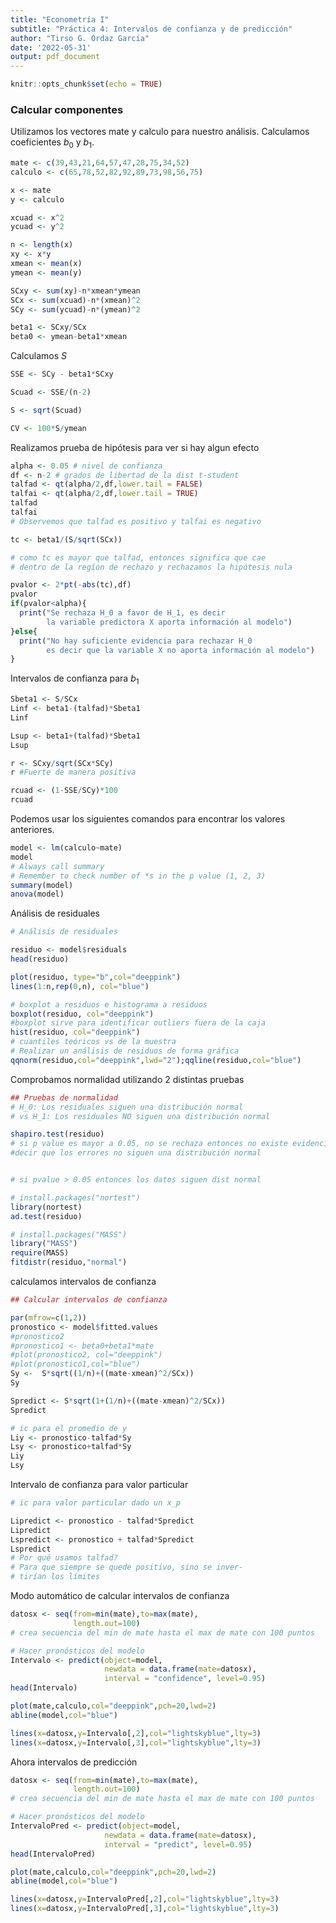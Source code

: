 ```yaml
---
title: "Econometría I"
subtitle: "Práctica 4: Intervalos de confianza y de predicción"
author: "Tirso G. Ordaz García"
date: '2022-05-31'
output: pdf_document
---
```


```r
knitr::opts_chunk$set(echo = TRUE)
```

### Calcular componentes

Utilizamos los vectores mate y calculo para nuestro análisis. Calculamos coeficientes $b_0$ y $b_1$.

```r
mate <- c(39,43,21,64,57,47,28,75,34,52)
calculo <- c(65,78,52,82,92,89,73,98,56,75)

x <- mate
y <- calculo

xcuad <- x^2
ycuad <- y^2

n <- length(x)
xy <- x*y
xmean <- mean(x)
ymean <- mean(y)

SCxy <- sum(xy)-n*xmean*ymean
SCx <- sum(xcuad)-n*(xmean)^2
SCy <- sum(ycuad)-n*(ymean)^2

beta1 <- SCxy/SCx
beta0 <- ymean-beta1*xmean

```

Calculamos $S$

```r
SSE <- SCy - beta1*SCxy

Scuad <- SSE/(n-2)

S <- sqrt(Scuad)

CV <- 100*S/ymean
```

Realizamos prueba de hipótesis para ver si hay algun efecto


```r
alpha <- 0.05 # nivel de confianza
df <- n-2 # grados de libertad de la dist t-student
talfad <- qt(alpha/2,df,lower.tail = FALSE)
talfai <- qt(alpha/2,df,lower.tail = TRUE)
talfad
talfai
# Observemos que talfad es positivo y talfai es negativo

tc <- beta1/(S/sqrt(SCx))

# como tc es mayor que talfad, entonces significa que cae
# dentro de la regíon de rechazo y rechazamos la hipótesis nula

pvalor <- 2*pt(-abs(tc),df)
pvalor
if(pvalor<alpha){
  print("Se rechaza H_0 a favor de H_1, es decir
        la variable predictora X aporta información al modelo")
}else{
  print("No hay suficiente evidencia para rechazar H_0
        es decir que la variable X no aporta información al modelo")
}
```

Intervalos de confianza para $b_1$

```r
Sbeta1 <- S/SCx
Linf <- beta1-(talfad)*Sbeta1
Linf

Lsup <- beta1+(talfad)*Sbeta1
Lsup

r <- SCxy/sqrt(SCx*SCy)
r #Fuerte de manera positiva

rcuad <- (1-SSE/SCy)*100
rcuad
```


Podemos usar los siguientes comandos para encontrar los valores anteriores.

```r
model <- lm(calculo~mate)
model
# Always call summary
# Remember to check number of *s in the p value (1, 2, 3)
summary(model)
anova(model)
```

Análisis de residuales

```r
# Análisis de residuales

residuo <- model$residuals
head(residuo)

plot(residuo, type="b",col="deeppink")
lines(1:n,rep(0,n), col="blue")

# boxplot a residuos e histograma a residuos
boxplot(residuo, col="deeppink")
#boxplot sirve para identificar outliers fuera de la caja
hist(residuo, col="deeppink")
# cuantiles teóricos vs de la muestra
# Realizar un análisis de residuos de forma gráfica
qqnorm(residuo,col="deeppink",lwd="2");qqline(residuo,col="blue")
```

Comprobamos normalidad utilizando 2 distintas pruebas

```r
## Pruebas de normalidad
# H_0: Los residuales siguen una distribución normal
# vs H_1: Los residuales NO siguen una distribución normal

shapiro.test(residuo)
# si p value es mayor a 0.05, no se rechaza entonces no existe evidencia para
#decir que los errores no siguen una distribución normal


# si pvalue > 0.05 entonces los datos siguen dist normal

# install.packages("nortest")
library(nortest)
ad.test(residuo)

# install.packages("MASS")
library("MASS")
require(MASS)
fitdistr(residuo,"normal")

```

calculamos intervalos de confianza

```r
## Calcular intervalos de confianza

par(mfrow=c(1,2))
pronostico <- model$fitted.values
#pronostico2
#pronostico1 <- beta0+beta1*mate
#plot(pronostico2, col="deeppink")
#plot(pronostico1,col="blue")
Sy <-  S*sqrt((1/n)+((mate-xmean)^2/SCx))
Sy

Spredict <- S*sqrt(1+(1/n)+((mate-xmean)^2/SCx))
Spredict

# ic para el promedio de y
Liy <- pronostico-talfad*Sy
Lsy <- pronostico+talfad*Sy
Liy
Lsy
```

Intervalo de confianza para valor particular

```r
# ic para valor particular dado un x_p

Lipredict <- pronostico - talfad*Spredict
Lipredict
Lspredict <- pronostico + talfad*Spredict
Lspredict
# Por qué usamos talfad?
# Para que siempre se quede positivo, sino se inver-
# tirían los límites
```

Modo automático de calcular intervalos de confianza

```r
datosx <- seq(from=min(mate),to=max(mate),
              length.out=100)
# crea secuencia del min de mate hasta el max de mate con 100 puntos

# Hacer pronósticos del modelo
Intervalo <- predict(object=model,
                     newdata = data.frame(mate=datosx),
                     interval = "confidence", level=0.95)
head(Intervalo)

plot(mate,calculo,col="deeppink",pch=20,lwd=2)
abline(model,col="blue")

lines(x=datosx,y=Intervalo[,2],col="lightskyblue",lty=3)
lines(x=datosx,y=Intervalo[,3],col="lightskyblue",lty=3) 
```

Ahora intervalos de predicción


```r
datosx <- seq(from=min(mate),to=max(mate),
              length.out=100)
# crea secuencia del min de mate hasta el max de mate con 100 puntos

# Hacer pronósticos del modelo
IntervaloPred <- predict(object=model,
                     newdata = data.frame(mate=datosx),
                     interval = "predict", level=0.95)
head(IntervaloPred)

plot(mate,calculo,col="deeppink",pch=20,lwd=2)
abline(model,col="blue")

lines(x=datosx,y=IntervaloPred[,2],col="lightskyblue",lty=3)
lines(x=datosx,y=IntervaloPred[,3],col="lightskyblue",lty=3)

```

































































